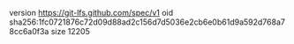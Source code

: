 version https://git-lfs.github.com/spec/v1
oid sha256:1fc0721876c72d09d88ad2c156d7d5036e2cb6e0b61d9a592d768a78cc6a0f3a
size 12205
